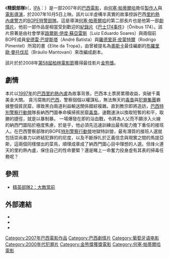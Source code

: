 {{NoteTA
|T=zh-cn:精英部队;zh-hk:精銳暴隊;zh-tw:精銳部隊
|1=zh-cn:精英部队;zh-hk:精銳暴隊;zh-tw:精銳部隊
|2=zh-cn:精英部队2：大敌当前;zh-hk:精銳暴隊2: 內鬼;zh-tw:精銳部隊2
|G1=Movie
|G2=Show
}}
{{Infobox Film
| name = 精銳部隊<br />Tropa de Elite
| image = TropaDeElitePoster.jpg
| caption = 
| director = [[何塞·帕蒂爾哈|何塞·帕蒂爾哈]]
| producer = [[何塞·帕蒂爾哈|何塞·帕蒂爾哈]]<br />[[馬可·普拉多|馬可·普拉多]]（Marcos Prado）
| writer = [[布羅里歐·曼托伐尼|布羅里歐·曼托伐尼]]（Bráulio Mantovani）<br />[[何塞·帕蒂爾哈|何塞·帕蒂爾哈]]<br />[[羅德里哥·皮蒙特爾|羅德里哥·皮蒙特爾]]（Rodrigo Pimentel） |
| narrator =
| starring = [[瓦格納·馬拉|瓦格納·馬拉]]（Wagner Moura）<br />[[卡奧·吉克拉|卡奧·吉克拉]]（Caio Junqueira）<br />[[艾德瑞·拉米羅|艾德瑞·拉米羅]]（André Ramiro）|
| music =
| cinematography =
| editing =
| distributor =
| released = {{BRA}}2007年10月5日(里約熱內盧與聖保羅)<br />{{BRA}}2007年10月12日 (全國)<br />{{USA}}2008年1月25日<br />{{GER}}2008年2月11日(柏林影展)
| runtime = 118 分鐘
| country = {{BRA}}
| language = [[葡萄牙語|葡萄牙語]]
| budget =
| gross =
| preceded_by =
| followed_by = [[精英部隊2：大敵當前|精英部隊2：大敵當前]]
| website = 
| amg_id =
| imdb_id = 0861739
| cn_name            = 精英部队
| hk_name            = 精锐部队
| tw_name            = 精锐部队
}}

《'''精銳部隊'''》（{{lang-pt|Tropa de Elite}}，[[國際音標|IPA]]：{{IPA|/'trɔ.pɐ ʤi̯e.'li.tʃI/}}）是一部2007年的[[巴西電影|巴西電影]]，由[[何塞·帕蒂爾哈|何塞·帕蒂爾哈]]擔任[[製作人|製作人]]與[[電影導演|電影導演]]，於2007年10月5日上映。該片以半虛構半真實的故事控訴巴西[[里約熱內盧|里約熱內盧]][[巴西警察|警方]]的[[BOPE特警部隊|BOPE特警部隊]]。這是導演[[何塞·帕蒂爾哈|何塞·帕蒂爾哈]]的第二部長片也是他第一部[[劇情片|劇情片]]，他前一部作品是相當受到歡迎的[[紀錄片|紀錄片]]《[[巴士174事件|巴士174事件]]》（Ônibus 174）。該片原著是由社會學家[[路爾斯·伊度·蘇亞雷斯|路爾斯·伊度·蘇亞雷斯]]（Luiz Eduardo Soares）與兩個前BOPE成員[[安德雷·巴提斯塔|安德雷·巴提斯塔]]（André Batista）與[[羅德里哥·皮蒙特爾|羅德里哥·皮蒙特爾]]（Rodrigo Pimentel）所寫的書《Elite da Tropa》，由曾被提名為[[奧斯卡獎|奧斯卡]]最佳編劇的[[布羅里歐·曼托伐尼|布羅里歐·曼托伐尼]]（Bráulio Mantovani）來改編成劇本。

該片於於2008年[[第58屆柏林電影節|第58屆柏林電影節]]獲得最佳影片[[金熊獎|金熊獎]]。

== 劇情 ==
本片以[[1997年|1997年]]的[[巴西|巴西]][[里約熱內盧|里約熱內盧]]為故事背景。巴西本土票房累積收益，突破千萬美金大關。
貪污腐敗的[[巴西|巴西]]，警察個個以權謀私，無法無天的[[毒梟|毒梟]]與[[犯罪集團|犯罪集團]]霸據整個貧民窟，導致黑白兩道利益輸送關係錯綜複雜。直到教宗即將造訪，[[巴西|巴西]][[特別警察行動營|特別警察行動營]]隊長納西門圖奉命橫掃貧民窟[[毒梟|毒梟]]。速戰速決以換取短暫的和平，取勝的捷徑，就是以暴制暴。
一場爆發在即的浴血戰，令將為人父而不願涉入火線的納西門圖陷於極度焦慮，於是乎，他必須先迅速訓練出最有能力擔下重任的接班人。在巴西警察部隊的BOPE[[特別警察行動營|特別警察行動營]]地獄特訓營，最有潛質的接班人選就包括崇尚暴力以終結犯罪的的尼度，以及不斷掙扎於正義信念與現實之間的馬提亞斯，這兩個同樣傑出的菜鳥，順理成章成了納西門圖心目中理想的人選。但烽火連天的里約熱內盧，保住自己的性命要緊？還是睹上一命奮力投身虛有其表的掃毒任務呢？

== 參照 ==
* [[精英部隊2：大敵當前|精英部隊2：大敵當前]]

== 外部連結 ==
*{{rotten-tomatoes}}
* {{imdb title|id=0861739|title=精銳部隊}}
* {{douban|2284851|title=精銳部隊}}

{{金熊獎得獎作品}}
{{José Padilha}}
{{DEFAULTSORT:Elite Squad}}
[[Category:2007年巴西電影作品|Category:2007年巴西電影作品]]
[[Category:巴西劇情片|Category:巴西劇情片]]
[[Category:葡萄牙语电影|Category:葡萄牙语电影]]
[[Category:2000年代犯罪片|Category:2000年代犯罪片]]
[[Category:金熊獎獲獎電影|Category:金熊獎獲獎電影]]
[[Category:何塞·帕蒂爾哈電影|Category:何塞·帕蒂爾哈電影]]